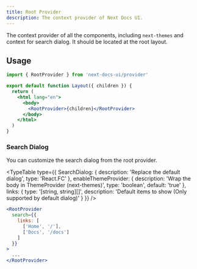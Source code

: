 ```yaml
---
title: Root Provider
description: The context provider of Next Docs UI.
---
```


The context provider of all the components, including `next-themes` and context
for search dialog. It should be located at the root layout.

## Usage

```jsx
import { RootProvider } from 'next-docs-ui/provider'

export default function Layout({ children }) {
  return (
    <html lang="en">
      <body>
        <RootProvider>{children}</RootProvider>
      </body>
    </html>
  )
}
```

### Search Dialog

You can customize the search dialog from the root provider.

<TypeTable
  type={{
    SearchDialog: {
      description: 'Replace the default dialog',
      type: 'React.FC<SearchDialogProps>'
    },
    enableThemeProvider: {
      description: 'Wrap the body in ThemeProvider (next-themes)',
      type: 'boolean',
      default: 'true'
    },
    links: {
      type: '[string, string][]',
      description: 'Default items to show (Only supported by default dialog)'
    }
  }}
/>

```jsx
<RootProvider
  search={{
    links: [
      ['Home', '/'],
      ['Docs', '/docs']
    ]
  }}
>
  ...
</RootProvider>
```
